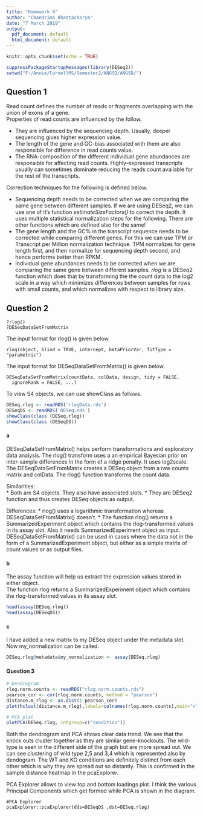 ---
title: "Homework 8"
author: "Chandrima Bhattacharya"
date: "7 March 2019"
output:
  pdf_document: default
  html_document: default
---

```{r setup, include=FALSE}
knitr::opts_chunk$set(echo = TRUE)
```

```{r loadlib}
suppressPackageStartupMessages(library(DESeq2))
setwd("F:/Annie/CornellMS/Semester2/ANGSD/ANGSD/")
```

## Question 1

Read count defines the number of reads or fragments overlapping with the union of exons of a gene.  
Properties of read counts are influenced by the follow.  

* They are influenced by the sequencing depth. Usually, deeper sequencing gives higher expression value.
* The length of the gene and GC-bias associated with them are also responsible for difference in read counts value.
* The RNA-composition of the different individual gene abundances are responsible for affecting read counts. Highly-expressed transcripts usually can sometimes dominate reducing the reads count available for the rest of the transcripts.  

Correction techniques for the following is defined below.

* Sequencing depth needs to be corrected when we are comparing the same gene between different samples. If we are using DESeq2, we can use one of it's function *estimateSizeFactors()* to correct the depth. It uses multiple statistical normalization steps for the following. There are other functions which are defined also for the same!
* The gene length and the GC% in the transcript sequence needs to be corrected while comparing different genes. For this we can use TPM or Transcript per Million normalization technique. TPM normalizes for gene length first, and then normalize for sequencing depth second, and hence performs better than RPKM.
* Individual gene abundances needs to be corrected when we are comparing the same gene between different samples. *rlog* is a DESeq2 function which does that by transforming the the count data to the log2 scale in a way which minimizes differences between samples for rows with small counts, and which normalizes with respect to library size. 

## Question 2

```{helpData}
?rlog()
?DESeqDataSetFromMatrix
```

The input format  for rlog() is given below.

```{out1}
rlog(object, blind = TRUE, intercept, betaPriorVar, fitType = "parametric")
```

The input format for DESeqDataSetFromMatrix() is given below.

```{out2}
DESeqDataSetFromMatrix(countData, colData, design, tidy = FALSE,
  ignoreRank = FALSE, ...)
```

To view S4 objects, we can use showClass as follows.

```{r usingShowClass}
DESeq.rlog <- readRDS('rlogData.rds')
DESeqDS <- readRDS('DESeq.rds')
showClass(class (DESeq.rlog))
showClass(class (DESeqDS))
```

#### a

DESeqDataSetFromMatrix() helps perform transformations and exploratory data analysis. The rlog() transform uses a an empirical Bayesian prior on inter-sample differences in the form of a ridge penalty. It uses log2scale. The DESeqDataSetFromMatrix creates a DESeq object from a raw counts matrix and colData. The rlog() function transforms the count data.  

Similarities:  
* Both are S4 objects. They also have associated slots.
* They are DESeq2 function and thus creates DESeq objects as output.
  
Differences:
* rlog() uses a logarithmic transformation whereas DESeqDataSetFromMatrix() doesn't. 
* The function rlog() returns a SummarizedExperiment object which contains the rlog-transformed values in its assay slot. Also it needs SummarizedExperiment object as input. DESeqDataSetFromMatrix() can be used in cases where the data not in the form of a SummarizedExperiment object, but either as a simple matrix of count values or as output files.

#### b

The assay function will help us extract the expression values stored in either object.  
The function rlog returns a SummarizedExperiment object which contains the rlog-transformed values in its assay slot.

```{r}
head(assay(DESeq.rlog))
head(assay(DESeqDS))
```

#### c

I have added a new matrix to my DESeq object under the metadata slot. Now my_normalization can be called.

```{r }
DESeq.rlog@metadata$my_normalization <- assay(DESeq.rlog)
```

#### Question 3

```{r plotting}
# Dendrogram
rlog.norm.counts <- readRDS("rlog.norm.counts.rds")
pearson_cor <- cor(rlog.norm.counts, method = "pearson")
distance.m_rlog <- as.dist(1-pearson_cor)
plot(hclust(distance.m_rlog),labels=colnames(rlog.norm.counts),main="rlog transformed read counts")

# PCA plot
plotPCA(DESeq.rlog, intgroup=c("condition"))
```
Both the dendrogram and PCA shows clear data trend. We see that the knock outs cluster together as they are similar gene-knockouts. The wild-type is seen in the different side of the graph but are more spread out. We can see clustering of wild type 2,5 and 3,4 which is represented also by dendogram. The WT and KO conditions are definitely distinct from each other which is why they are spread out so distantly. This is confirmed in the sample distance heatmap in the pcaExplorer. 

PCA Explorer allows to view  top and bottom loadings plot. I think the various Principal Components which get formed while PCA is shown in the diagram. 

```{}
#PCA Explorer
pcaExplorer::pcaExplorer(dds=DESeqDS ,dst=DESeq.rlog)
```

